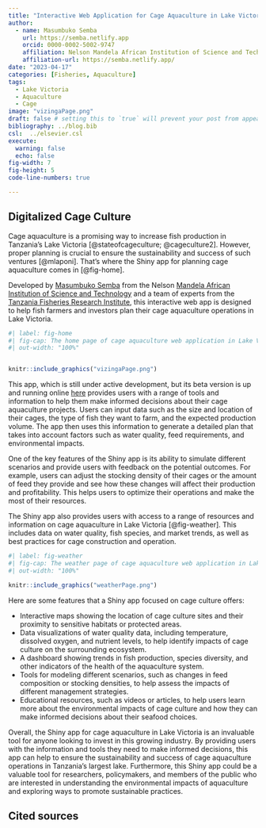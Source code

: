 ```yaml
---
title: "Interactive Web Application for Cage Aquaculture in Lake Victoria"
author: 
  - name: Masumbuko Semba
    url: https://semba.netlify.app
    orcid: 0000-0002-5002-9747
    affiliation: Nelson Mandela African Institution of Science and Technology
    affiliation-url: https://semba.netlify.app/ 
date: "2023-04-17"
categories: [Fisheries, Aquaculture]
tags: 
  - Lake Victoria
  - Aquaculture
  - Cage
image: "vizingaPage.png"
draft: false # setting this to `true` will prevent your post from appearing on your listing page until you're ready!
bibliography: ../blog.bib
csl:  ../elsevier.csl
execute: 
  warning: false
  echo: false
fig-width: 7
fig-height: 5
code-line-numbers: true

---
```


## Digitalized Cage Culture 

Cage aquaculture is a promising way to increase fish production in Tanzania's Lake Victoria [@stateofcageculture; @cageculture2]. However, proper planning is crucial to ensure the sustainability and success of such ventures [@mlaponi]. That's where the Shiny app for planning cage aquaculture comes in [@fig-home].

Developed by [Masumbuko Semba](https://lugoga.github.io/semba-quarto/) from the Nelson [Mandela African Institution of Science and Technology](https://nm-aist.ac.tz/) and a team of experts from the [Tanzania Fisheries Research Institute](https://www.tafiri.go.tz/), this interactive web app is designed to help fish farmers and investors plan their cage aquaculture operations in Lake Victoria.

```r
#| label: fig-home
#| fig-cap: The home page of cage aquaculture web application in Lake Victoria
#| out-width: "100%"


knitr::include_graphics("vizingaPage.png")
```

This app, which is still under active development, but its beta version is up and running online [here](https://semba.shinyapps.io/vizingaApp/) provides users with a range of tools and information to help them make informed decisions about their cage aquaculture projects. Users can input data such as the size and location of their cages, the type of fish they want to farm, and the expected production volume. The app then uses this information to generate a detailed plan that takes into account factors such as water quality, feed requirements, and environmental impacts.

One of the key features of the Shiny app is its ability to simulate different scenarios and provide users with feedback on the potential outcomes. For example, users can adjust the stocking density of their cages or the amount of feed they provide and see how these changes will affect their production and profitability. This helps users to optimize their operations and make the most of their resources.

The Shiny app also provides users with access to a range of resources and information on cage aquaculture in Lake Victoria [@fig-weather]. This includes data on water quality, fish species, and market trends, as well as best practices for cage construction and operation.

```r
#| label: fig-weather
#| fig-cap: The weather page of cage aquaculture web application in Lake Victoria
#| out-width: "100%"

knitr::include_graphics("weatherPage.png")

```

Here are some  features that a Shiny app focused on cage culture offers:

- Interactive maps showing the location of cage culture sites and their proximity to sensitive habitats or protected areas.
- Data visualizations of water quality data, including temperature, dissolved oxygen, and nutrient levels, to help identify  impacts of cage culture on the surrounding ecosystem.
- A dashboard showing trends in fish production, species diversity, and other indicators of the health of the aquaculture system.
- Tools for modeling different scenarios, such as changes in feed composition or stocking densities, to help assess the  impacts of different management strategies.
- Educational resources, such as videos or articles, to help users learn more about the environmental impacts of cage culture and how they can make informed decisions about their seafood choices.

Overall, the Shiny app for cage aquaculture in Lake Victoria is an invaluable tool for anyone looking to invest in this growing industry. By providing users with the information and tools they need to make informed decisions, this app can help to ensure the sustainability and success of cage aquaculture operations in Tanzania's largest lake. Furthermore, this Shiny app could be a valuable tool for researchers, policymakers, and members of the public who are interested in understanding the environmental impacts of aquaculture and exploring ways to promote sustainable practices.


## Cited sources
